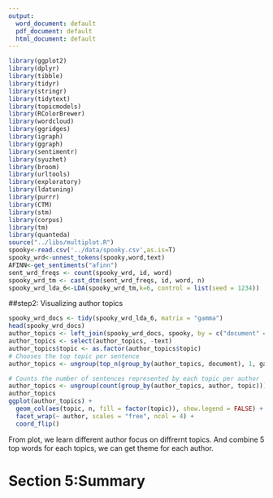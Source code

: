 ```yaml
---
output:
  word_document: default
  pdf_document: default
  html_document: default
---
```

```r
library(ggplot2)
library(dplyr)
library(tibble)
library(tidyr)
library(stringr)
library(tidytext)
library(topicmodels)
library(RColorBrewer)
library(wordcloud)
library(ggridges)
library(igraph)
library(ggraph)
library(sentimentr)
library(syuzhet)
library(broom)
library(urltools)
library(exploratory)
library(ldatuning)
library(purrr)
library(CTM)
library(stm)
library(corpus)
library(tm)
library(quanteda)
source("../libs/multiplot.R")
spooky<-read.csv('../data/spooky.csv',as.is=T)
spooky_wrd<-unnest_tokens(spooky,word,text)
AFINN<-get_sentiments("afinn")
sent_wrd_freqs <- count(spooky_wrd, id, word)
spooky_wrd_tm <- cast_dtm(sent_wrd_freqs, id, word, n)
spooky_wrd_lda_6<-LDA(spooky_wrd_tm,k=6, control = list(seed = 1234))
```
##step2: Visualizing author topics

```r
spooky_wrd_docs <- tidy(spooky_wrd_lda_6, matrix = "gamma")
head(spooky_wrd_docs)
author_topics <- left_join(spooky_wrd_docs, spooky, by = c("document" = "id"))
author_topics <- select(author_topics, -text)
author_topics$topic <- as.factor(author_topics$topic)
# Chooses the top topic per sentence
author_topics <- ungroup(top_n(group_by(author_topics, document), 1, gamma))

# Counts the number of sentences represented by each topic per author 
author_topics <- ungroup(count(group_by(author_topics, author, topic)))
author_topics
ggplot(author_topics) +
  geom_col(aes(topic, n, fill = factor(topic)), show.legend = FALSE) +
  facet_wrap(~ author, scales = "free", ncol = 4) +
  coord_flip()
```
From plot, we learn different author focus on diffrernt topics. And combine 5 top words for each topics, we can get theme for each author.

# Section 5:Summary


